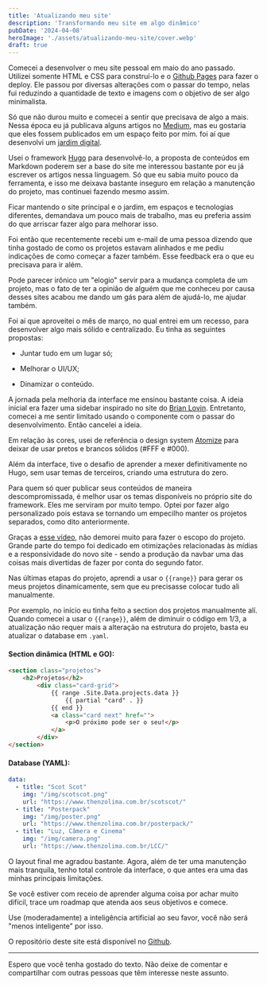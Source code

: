 ```yaml
---
title: 'Atualizando meu site'
description: 'Transformando meu site em algo dinâmico'
pubDate: '2024-04-08'
heroImage: './assets/atualizando-meu-site/cover.webp'
draft: true
---
```


Comecei a desenvolver o meu site pessoal em maio do ano passado. Utilizei somente HTML e CSS para construí-lo e o [Github Pages](https://pages.github.com/) para fazer o deploy. Ele passou por diversas alterações com o passar do tempo, nelas fui reduzindo a quantidade de texto e imagens com o objetivo de ser algo minimalista.

Só que não durou muito e comecei a sentir que precisava de algo a mais. Nessa época eu já publicava alguns artigos no [Medium](https://medium.com/), mas eu gostaria que eles fossem publicados em um espaço feito por mim. foi aí que desenvolvi um [jardim digital](https://maggieappleton.com/garden-history).

Usei o framework [Hugo](https://gohugo.io/) para desenvolvê-lo, a proposta de conteúdos em Markdown poderem ser a base do site me interessou bastante por eu já escrever os artigos nessa linguagem. Só que eu sabia muito pouco da ferramenta, e isso me deixava bastante inseguro em relação a manutenção do projeto, mas continuei fazendo mesmo assim.

Ficar mantendo o site principal e o jardim, em espaços e tecnologias diferentes, demandava um pouco mais de trabalho, mas eu preferia assim do que arriscar fazer algo para melhorar isso.

Foi então que recentemente recebi um e-mail de uma pessoa dizendo que tinha gostado de como os projetos estavam alinhados e me pediu indicações de como começar a fazer também. Esse feedback era o que eu precisava para ir além.

Pode parecer irônico um "elogio" servir para a mudança completa de um projeto, mas o fato de ter a opinião de alguém que me conheceu por causa desses sites acabou me dando um gás para além de ajudá-lo, me ajudar também.

Foi aí que aproveitei o mês de março, no qual entrei em um recesso, para desenvolver algo mais sólido e centralizado. Eu tinha as seguintes propostas:

- Juntar tudo em um lugar só;

- Melhorar o UI/UX;

- Dinamizar o conteúdo.

A jornada pela melhoria da interface me ensinou bastante coisa. A ideia inicial era fazer uma sidebar inspirado no site do [Brian Lovin](https://brianlovin.com/). Entretanto, comecei a me sentir limitado usando o componente com o passar do desenvolvimento. Então cancelei a ideia.

Em relação às cores, usei de referência o design system [Atomize](https://atomizedesign.com/) para deixar de usar pretos e brancos sólidos (#FFF e #000).

Além da interface, tive o desafio de aprender a mexer definitivamente no Hugo, sem usar temas de terceiros, criando uma estrutura do zero.

Para quem só quer publicar seus conteúdos de maneira descompromissada, é melhor usar os temas disponíveis no próprio site do framework. Eles me serviram por muito tempo. Optei por fazer algo personalizado pois estava se tornando um empecilho manter os projetos separados, como dito anteriormente.

Graças a [esse vídeo](https://www.youtube.com/watch?v=6BRZ-yHjYwo), não demorei muito para fazer o escopo do projeto. Grande parte do tempo foi dedicado em otimizações relacionadas às mídias e a responsividade do novo site - sendo a produção da navbar uma das coisas mais divertidas de fazer por conta do segundo fator.

Nas últimas etapas do projeto, aprendi a usar o  `{{range}}`  para gerar os meus projetos dinamicamente, sem que eu precisasse colocar tudo ali manualmente.

Por exemplo, no início eu tinha feito a section dos projetos manualmente alí. Quando comecei a usar o `{{range}}`, além de diminuir o código em 1/3, a atualização não requer mais a alteração na estrutura do projeto, basta eu atualizar o database em `.yaml`.

#### Section dinâmica (HTML e GO):

```html {id="codeblock" lineNos=inline tabWidth=2}
<section class="projetos">
    <h2>Projetos</h2>
        <div class="card-grid">
            {{ range .Site.Data.projects.data }}
                {{ partial "card" . }}
            {{ end }}
            <a class="card next" href="">
                <p>O próximo pode ser o seu!</p>
            </a>
        </div>  
</section>
```

#### Database (YAML):

```yaml {lineNos=inline tabWidth=2}
data:
  - title: "Scot Scot"
    img: "/img/scotscot.png"
    url: "https://www.thenzolima.com.br/scotscot/"
  - title: "Posterpack"
    img: "/img/poster.png"
    url: "https://www.thenzolima.com.br/posterpack/"
  - title: "Luz, Câmera e Cinema"
    img: "/img/camera.png"
    url: "https://www.thenzolima.com.br/LCC/"
```

O layout final me agradou bastante. Agora, além de ter uma manutenção mais tranquila, tenho total controle da interface, o que antes era uma das minhas principais limitações.

Se você estiver com receio de aprender alguma coisa por achar muito difícil, trace um roadmap que atenda aos seus objetivos e comece.

Use (moderadamente) a inteligência artificial ao seu favor, você não será "menos inteligente" por isso.

O repositório deste site está disponível no [Github](https://github.com/thenzolima/thenzolima.com.br).

---

Espero que você tenha gostado do texto. Não deixe de comentar e compartilhar com outras pessoas que têm interesse neste assunto.
